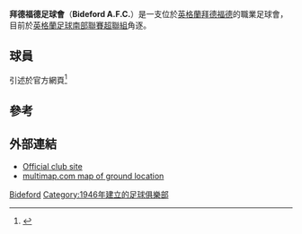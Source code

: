 {{Infobox football club
|  clubname = 拜德福德足球會
|  image    = <!-- 檔案不存在 [[Image:Bideford_crest.png|]] ，可從英文維基百科取得 -->
|  fullname = Bideford Association Football Club
|  nickname =  The Robins
|  founded  = {{start date and age|1946}}
|  ground   = [[拜德福德|拜德福德]][http://stable.toolserver.org/geohack/geohack.php?pagename=The_Sports_Ground&params=51_01_18.84_N_4_12_31.41_W_region:GB_type:landmark The Sports Ground]
|  capacity =  2,000<ref>{{cite web|title=The Sports Ground, Bideford|url=http://www.soccerway.com/teams/england/bideford-afc/venue/|work=Soccerway|publisher=Global Sports Media|accessdate=20 August 2011|archive-date=2015-09-24|archive-url=https://web.archive.org/web/20150924171518/http://www.soccerway.com/teams/england/bideford-afc/venue/|dead-url=no}}</ref>
|  chairman =  Roy Portch |     
  manager  =  [[Sean_William_Joyce|Sean Joyce]]
|  league   = [[英格蘭足球南部聯賽超聯組|英格蘭足球南部聯賽超聯組]]
|  season   = 2015–16
|  position = [[英格蘭足球南部聯賽超聯組|英格蘭足球南部聯賽超聯組]], 23 (降級) |
  |pattern_la1=_redborder|pattern_b1=_whitesholders|pattern_ra1=_redborder|pattern_sh1=_whitebottom|pattern_so1=_color_3_stripes_white
|  leftarm1=FFFFFF|body1=ff0000|rightarm1=FFFFFF|shorts1=ff0000|socks1=ff0000
|  pattern_la2= |pattern_b2=|pattern_ra2=
|  leftarm2=0000ff|body2=0000ff|rightarm2=0000ff|shorts2=0000ff|socks2=0000ff
}}
'''拜德福德足球會'''（'''Bideford A.F.C.'''）是一支位於[[英格蘭|英格蘭]][[拜德福德|拜德福德]]的職業足球會，目前於[[英格蘭足球南部聯賽超聯組|英格蘭足球南部聯賽超聯組]]角逐。

==球員==
引述於官方網頁<ref>{{cite web |url=http://www.bidefordafc.co.uk/index.php/Bideford-AFC-Squad.html |title=Bideford AFC Squad |publisher=Bideford A.F.C. |accessdate=2008-11-04 |archiveurl=https://web.archive.org/web/20081121015242/http://www.bidefordafc.co.uk/index.php/Bideford-AFC-Squad.html |archivedate=2008年11月21日 |deadurl=yes }}</ref>

{{fs start}}
{{fs player |no=  |nat=ENG |pos=GK |name=Paul Hider}}
{{fs player |no=  |nat=ENG |pos=GK |name=Kenny Griffiths}}
{{fs player |no=  |nat=WAL |pos=DF |name=Danny Harrison}}
{{fs player |no=  |nat=ENG |pos=DF |name=James Richards}}
{{fs player |no=  |nat=ENG |pos=DF |name=Nick Milton}}
{{fs player |no=  |nat=ENG |pos=DF |name=Nick Barker}}
{{fs player |no=  |nat=ENG |pos=DF |name=Ian Sampson}}
{{fs player |no=  |nat=ENG |pos=DF |name=Chris McGrath}}
{{fs player |no=  |nat=ENG |pos=MF |name=Sean Downing}}
{{fs player |no=  |nat=ENG |pos=MF |name=Matt Andrew}}
{{fs mid}}
{{fs player |no=  |nat=ENG |pos=MF |name=Matt Bye}}
{{fs player |no=  |nat=ENG |pos=MF |name=Dan Western}}
{{fs player |no=  |nat=ENG |pos=MF |name=[[Stephen_Reed_(footballer)|Stephen Reed]]}}
{{fs player |no=  |nat=ENG |pos=MF |name=Angus Wilson }}
{{fs player |no=  |nat=ENG |pos=MF |name=Tom Moody}}
{{fs player |no=  |nat=ENG |pos=FW |name=Jamie Chamberlain }}
{{fs player |no=  |nat=ENG |pos=FW |name=Kevin Squire }}
{{fs player |no=  |nat=ENG |pos=FW |name=Billy Tucker}}
{{fs player |no=  |nat=ENG |pos=FW |name=[[Ben_Watson|Ben Watson]]}}
{{fs end}}

== 參考 ==
{{Reflist}}

== 外部連結 ==
*[http://www.pitchero.com/clubs/bidefordafc Official club site] {{Wayback|url=http://www.pitchero.com/clubs/bidefordafc |date=20201125120900 }}
*[https://web.archive.org/web/20070311054948/http://uk.multimap.com/map/browse.cgi?lat=51.0224&lon=-4.209&scale=10000&icon=xm multimap.com map of ground location]

[[Category:德文郡足球俱樂部|Bideford]]
[[Category:1946年建立的足球俱樂部|Category:1946年建立的足球俱樂部]]